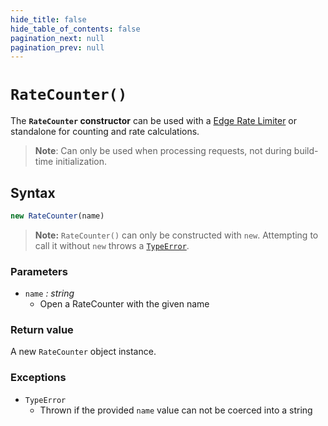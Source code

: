 ```yaml
---
hide_title: false
hide_table_of_contents: false
pagination_next: null
pagination_prev: null
---
```

# `RateCounter()`

The **`RateCounter` constructor** can be used with a [Edge Rate Limiter](../EdgeRateLimiter/EdgeRateLimiter.mdx) or standalone for counting and rate calculations.

>**Note**: Can only be used when processing requests, not during build-time initialization.

## Syntax

```js
new RateCounter(name)
```

> **Note:** `RateCounter()` can only be constructed with `new`. Attempting to call it without `new` throws a [`TypeError`](../../globals/TypeError/TypeError.mdx).

### Parameters

- `name` _: string_
  - Open a RateCounter with the given name


### Return value

A new `RateCounter` object instance.

### Exceptions

- `TypeError`
  - Thrown if the provided `name` value can not be coerced into a string

